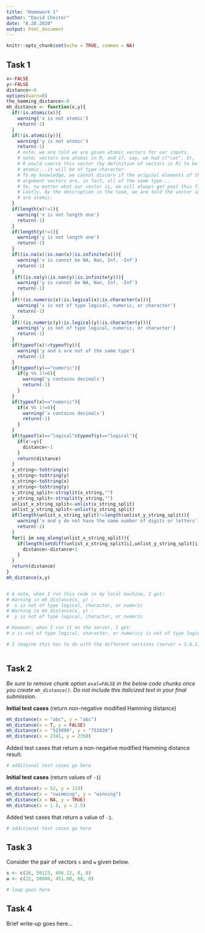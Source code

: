 ```yaml
---
title: "Homework 1"
author: "David Chester"
date: "8.28.2020"
output: html_document
---
```


```r
knitr::opts_chunk$set(echo = TRUE, commen = NA)
```

## Task 1

```r
x<-FALSE
y<-FALSE
distance<-0
options(warn=0)
the_hamming_distance<-0
mh_distance <- function(x,y){
  if(!is.atomic(x)){
    warning('x is not atomic')
    return(-1)
  }
  if(!is.atomic(y)){
    warning('y is not atomic')
    return(-1)
    # note; we are told we are given atomic vectors for our inputs.
    # note; vectors are atomic in R, and if, say, we had c("cat", 9), 
    # R would coerce this vector (by definition of vectors in R) to be 
    # atomic...it will be of type character. 
    # To my knowledge, we cannot discern if the original elements of the 
    # argument vectors are, in fact, all of the same type...
    # So, no matter what our vector is, we will always get past this first check
    # Lastly, by the description in the task, we are told the vector inputs
    # are atomic. 
  }
  if(length(x)!=1){
    warning('x is not length one')
    return(-1)
  }
  if(length(y)!=1){
    warning('y is not length one')
    return(-1)
  }
  if((is.na(x)|is.nan(x)|is.infinite(x))){
    warning('x is cannot be NA, Nan, Inf, -Inf')
    return(-1)
  }
   if((is.na(y)|is.nan(y)|is.infinite(y))){
    warning('y is cannot be NA, Nan, Inf, -Inf')
    return(-1)
  }
  if(!(is.numeric(x)|is.logical(x)|is.character(x))){
    warning('x is not of type logical, numeric, or character')
    return(-1)
  }
  if(!(is.numeric(y)|is.logical(y)|is.character(y))){
    warning('y is not of type logical, numeric, or character')
    return(-1)
  }
  if(typeof(x)!=typeof(y)){
    warning('y and x are not of the same type')
    return(-1)
  }
  if(typeof(y)=="numeric"){
    if(y %% 1!=0){
      warning('y contains decimals')
      return(-1)
    }
  }
  if(typeof(x)=="numeric"){
    if(x %% 1!=0){
      warning('x contains decimals')
      return(-1)
    }
  }
  if(typeof(x)=="logical"&typeof(y)=="logical"){
    if(x!=y){
      distance<-1
    }
    return(distance)
  }
  x_string<-toString(x) 
  y_string<-toString(y) 
  x_string<-toString(x) 
  y_string<-toString(y) 
  x_string_split<-strsplit(x_string,"")
  y_string_split<-strsplit(y_string,"")
  unlist_x_string_split<-unlist(x_string_split)
  unlist_y_string_split<-unlist(y_string_split)
  if(length(unlist_x_string_split)!=length(unlist_y_string_split)){
    warning('x and y do not have the same number of digits or letters')
    return(-1)
  }
  for(i in seq_along(unlist_x_string_split)){
    if(length(setdiff(unlist_x_string_split[i],unlist_y_string_split[i]))==1){
      distance<-distance+1
    }
  }
  return(distance)
}
mh_distance(x,y)


# A note, when I run this code in my local machine, I get:
# Warning in mh_distance(x, y) :
#  x is not of type logical, character, or numeric
# Warning in mh_distance(x, y) :
#  y is not of type logical, character, or numeric

# However, when I run it on the server, I get:
# x is not of type logical, character, or numericy is not of type logical, character, or numeric

# I imagine this has to do with the different versions (server = 3.6.1, and local = 4.0.2)
```

```r

```



## Task 2

<i>
Be sure to remove chunk option `eval=FALSE` in the below code chunks
once you create `mh_distance()`. Do not include this italicized
text in your final submission.
</i>

**Initial test cases** (return non-negative modified Hamming distance)

```r
mh_distance(x = "abc", y = "abc")
mh_distance(x = T, y = FALSE)
mh_distance(x = "523890", y = "752839")
mh_distance(x = 2341, y = 2350)
```

Added test cases that return a non-negative modified Hamming distance result.

```r
# additional test cases go here
```

**Initial test cases** (return values of `-1`)

```r
mh_distance(x = 52, y = 113)
mh_distance(x = "swimming", y = "winning")
mh_distance(x = NA, y = TRUE)
mh_distance(x = 1.5, y = 2.5)
```

Added test cases that return a value of `-1`.

```r
# additional test cases go here
```


## Task 3

Consider the pair of vectors `s` and `w` given below.

```r
s <- c(26, 50123, 456.12, 8, 0)
w <- c(22, 50000, 451.00, 88, 0)
```

```r
# loop goes here
```


## Task 4

Brief write-up goes here...
